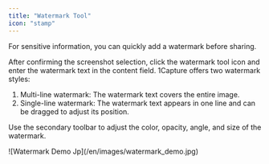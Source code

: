 ```yaml
---
title: "Watermark Tool"
icon: "stamp"
---
```


For sensitive information, you can quickly add a watermark before sharing.
  
After confirming the screenshot selection, click the watermark tool icon and enter the watermark text in the content field. 1Capture offers two watermark styles:
  
1. Multi-line watermark: The watermark text covers the entire image.
2. Single-line watermark: The watermark text appears in one line and can be dragged to adjust its position.
  
Use the secondary toolbar to adjust the color, opacity, angle, and size of the watermark.

<Frame>
  ![Watermark Demo Jp](/en/images/watermark_demo.jpg)
</Frame>
